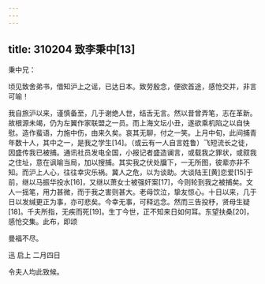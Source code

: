 ```yaml
---
---
---
```

title: 310204 致李秉中[13]
---




秉中兄：

顷见致舍弟书，借知沪上之谣，已达日本。致劳殷念，便欲首途，感怆交并，非言可喻！

我自旅沪以来，谨慎备至，几于谢绝人世，结舌无言。然以昔曾弄笔，志在革新。故根源未竭，仍为左翼作家联盟之一员。而上海文坛小丑，遂欲乘机陷之以自快慰。造作蜚语，力施中伤，由来久矣。哀其无聊，付之一笑。上月中旬，此间捕青年数十人，其中之一，是我之学生[14]。（或云有一人自言姓鲁）飞短流长之徒，因盛传我已被捕。通讯社员发电全国，小报记者盛造谰言，或载我之罪状，或叙我之住址，意在讽喻当局，加以搜捕。其实我之伏处牖下，一无所图，彼辈亦非不知。而沪上人心，往往幸灾乐祸。冀人之危，以为谈助。大谈陆王[黄]恋爱[15]于前，继以马振华投水[16]，又继以萧女士被强奸案[17]，今则轮到我之被捕矣。文人一摇笔，用力甚微，而于我之害则甚大。老母饮泣，挚友惊心。十日以来，几于日以发缄更正为事，亦可悲矣。今幸无事，可释远念。然而三告投杼，贤母生疑[18]。千夫所指，无疾而死[19]。生丁今世，正不知来日如何耳。东望扶桑[20]，感怆交集。此布，即颂

曼福不尽。

迅 启上 二月四日

令夫人均此致候。
